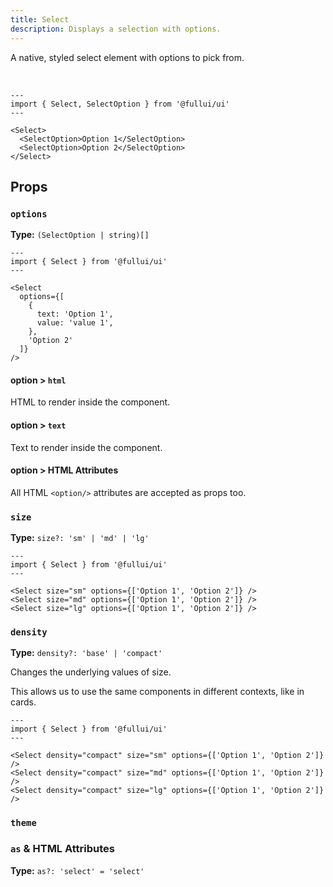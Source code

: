 ```yaml
---
title: Select
description: Displays a selection with options.
---
```


A native, styled select element with options to pick from. 

<br/>

```astro live
---
import { Select, SelectOption } from '@fullui/ui'
---

<Select>
  <SelectOption>Option 1</SelectOption>
  <SelectOption>Option 2</SelectOption>
</Select>
```

## Props
### `options`
**Type:** `(SelectOption | string)[]`

```astro live
---
import { Select } from '@fullui/ui'
---

<Select
  options={[
    {
      text: 'Option 1',
      value: 'value 1',
    },
    'Option 2'
  ]}
/>
```
#### option > `html`
HTML to render inside the component.

#### option > `text`
Text to render inside the component.

#### option > HTML Attributes
All HTML `<option/>` attributes are accepted as props too.

### `size`
**Type:** `size?: 'sm' | 'md' | 'lg'`
```astro live
---
import { Select } from '@fullui/ui'
---

<Select size="sm" options={['Option 1', 'Option 2']} />
<Select size="md" options={['Option 1', 'Option 2']} />
<Select size="lg" options={['Option 1', 'Option 2']} />
```

### `density`
**Type:** `density?: 'base' | 'compact'`

Changes the underlying values of size.

This allows us to use the same components in different contexts, like in cards.

```astro live
---
import { Select } from '@fullui/ui'
---

<Select density="compact" size="sm" options={['Option 1', 'Option 2']} />
<Select density="compact" size="md" options={['Option 1', 'Option 2']} />
<Select density="compact" size="lg" options={['Option 1', 'Option 2']} />
```

### `theme`
<Theming/>

### `as` & HTML Attributes
**Type:** `as?: 'select' = 'select'`
<AsProp/>